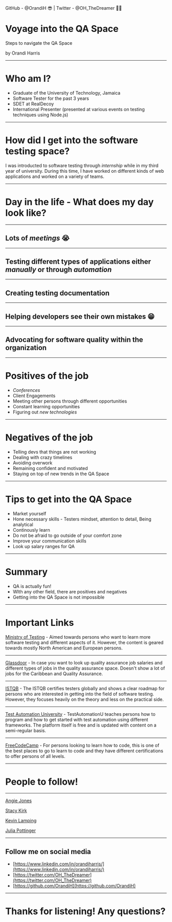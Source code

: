 

<Head>
  <title>Voyage into the QA Space</title>
  <meta name="twitter:site" content="@OH_TheDreamer" />
  <meta name="twitter:title" content="Voyage into the QA Space" />
  <meta charset="UTF-8"/>
  <meta name="description" content="Presentation deck based on mdx-deck"/>
  <meta name="keywords" content="HTML, CSS, JavaScript, mdx, mdx-deck"/>
  <meta name="author" content="Orandi Harris"/>
</Head>


<Footer>
GitHub - @OrandiH 😎 | Twitter - @OH_TheDreamer 👨‍💻
</Footer>

#  Voyage into the QA Space
Steps to navigate the QA Space

by Orandi Harris

---

# Who am I?
- Graduate of the University of Technology, Jamaica
- Software Tester for the past 3 years
- SDET at RealDecoy
- International Presenter (presented at various events on testing techniques using Node.js)

---
# How did I get into the software testing space?
I was introducted to software testing through _internship_ while in my third year of university. 
During this time, I have worked on different kinds of web applications and worked on a variety of teams.

---

# Day in the life - What does my day look like?

---

## Lots of _meetings_ 😭

---

## Testing different types of applications either _manually_ or through _automation_

---

## Creating testing documentation

---

## Helping developers see their own mistakes 😁

---

## Advocating for software quality within the organization

---
# Positives of the job

<Steps>

- _Conferences_
- Client Engagements
- Meeting other persons through different opportunities
- Constant learning opportunities
- Figuring out _new_ _technologies_

</Steps>

---

# Negatives of the job

<Steps>

- Telling devs that things are not working
- Dealing with crazy timelines
- Avoiding overwork
- Remaining confident and motivated
- Staying on top of new trends in the QA Space

</Steps>

---
# Tips to get into the QA Space

<Steps>

- Market yourself
- Hone necessary skills - Testers mindset, attention to detail, Being analytical
- Continously learn
- Do not be afraid to go outside of your comfort zone
- Improve your communication skills
- Look up salary ranges for QA

</Steps>

---
# Summary

<Steps>

- QA is actually fun!
- WIth any other field, there are positives and negatives
- Getting into the QA Space is not impossible

</Steps>

---

# Important Links

[Ministry of Testing](https://www.ministryoftesting.com/) - Aimed towards persons who want to learn more software testing and different aspects of it. However, the content is geared towards mostly North American and European persons.

---

[Glassdoor](https://www.glassdoor.com/index.htm) - In case you want to look up quality assurance job salaries and different types of jobs in the quality assurance space. Doesn't show a lot of jobs for the Caribbean and Quality Assurance.

---

[ISTQB](https://www.istqb.org/certification-path-root/why-istqb-certification.html) - The ISTQB certifies testers globally and shows a clear roadmap for persons who are interested in getting into the field of software testing. However, they focuses heavily on the theory and less on the practical side.

---

[Test Automation University](https://testautomationu.applitools.com/) - TestAutomationU teaches persons how to program and how to get started with test automation using different frameworks. The platform itself is free and is updated with content on a semi-regular basis.

---

[FreeCodeCamp](https://www.freecodecamp.org/learn) - For persons looking to learn how to code, this is one of the best places to go to learn to code and they have different certifications to offer persons of all levels.

---

# People to follow!

---

[Angie Jones](https://www.linkedin.com/in/angiejones/)

[Stacy Kirk](https://www.linkedin.com/in/stacynkirk/)

[Kevin Lamping](https://www.linkedin.com/in/klamping/)

[Julia Pottinger](https://www.linkedin.com/in/julia-pottinger/)

---

## Follow me on social media
- [https://www.linkedin.com/in/orandiharris/](https://www.linkedin.com/in/orandiharris/)
- [https://twitter.com/OH_TheDreamer](https://twitter.com/OH_TheDreamer)
- [https://github.com/OrandiH](https://github.com/OrandiH)

---

# Thanks for listening! Any questions?